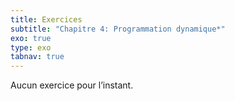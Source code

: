```yaml
---
title: Exercices
subtitle: "Chapitre 4: Programmation dynamique*"
exo: true
type: exo
tabnav: true
---
```

 Aucun exercice pour l'instant.
